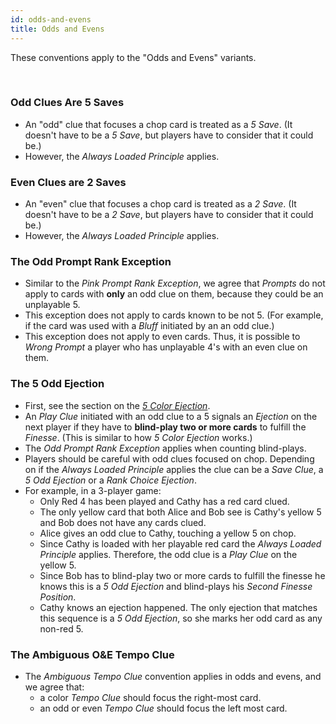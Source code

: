 ```yaml
---
id: odds-and-evens
title: Odds and Evens
---
```


These conventions apply to the "Odds and Evens" variants.

<br />

### Odd Clues Are 5 Saves

- An "odd" clue that focuses a chop card is treated as a _5 Save_. (It doesn't have to be a _5 Save_, but players have to consider that it could be.)
- However, the _Always Loaded Principle_ applies.

### Even Clues are 2 Saves

- An "even" clue that focuses a chop card is treated as a _2 Save_. (It doesn't have to be a _2 Save_, but players have to consider that it could be.)
- However, the _Always Loaded Principle_ applies.

### The Odd Prompt Rank Exception

- Similar to the _Pink Prompt Rank Exception_, we agree that _Prompts_ do not apply to cards with **only** an odd clue on them, because they could be an unplayable 5.
- This exception does not apply to cards known to be not 5. (For example, if the card was used with a _Bluff_ initiated by an an odd clue.)
- This exception does not apply to even cards. Thus, it is possible to _Wrong Prompt_ a player who has unplayable 4's with an even clue on them.

### The 5 Odd Ejection

- First, see the section on the _[5 Color Ejection](../level-16#the-5-color-ejection-5ce)_.
- An _Play Clue_ initiated with an odd clue to a 5 signals an _Ejection_ on the next player if they have to **blind-play two or more cards** to fulfill the _Finesse_. (This is similar to how _5 Color Ejection_ works.)
- The _Odd Prompt Rank Exception_ applies when counting blind-plays.
- Players should be careful with odd clues focused on chop. Depending on if the _Always Loaded Principle_ applies the clue can be a _Save Clue_, a _5 Odd Ejection_ or a _Rank Choice Ejection_.
- For example, in a 3-player game:
  - Only Red 4 has been played and Cathy has a red card clued.
  - The only yellow card that both Alice and Bob see is Cathy's yellow 5 and Bob does not have any cards clued.
  - Alice gives an odd clue to Cathy, touching a yellow 5 on chop.
  - Since Cathy is loaded with her playable red card the _Always Loaded Principle_ applies. Therefore, the odd clue is a _Play Clue_ on the yellow 5.
  - Since Bob has to blind-play two or more cards to fulfill the finesse he knows this is a _5 Odd Ejection_ and blind-plays his _Second Finesse Position_.
  - Cathy knows an ejection happened. The only ejection that matches this sequence is a _5 Odd Ejection_, so she marks her odd card as any non-red 5.

### The Ambiguous O&E Tempo Clue

- The _Ambiguous Tempo Clue_ convention applies in odds and evens, and we agree that:
  - a color _Tempo Clue_ should focus the right-most card.
  - an odd or even _Tempo Clue_ should focus the left most card.
